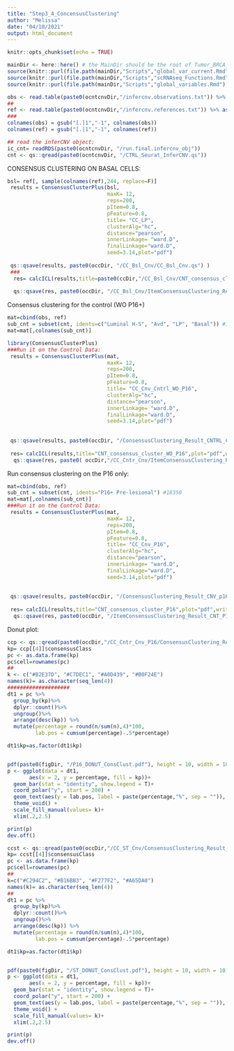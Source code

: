 ```yaml
---
title: "Step3_4_ConcensusClustering"
author: "Melissa"
date: "04/10/2021"
output: html_document
---
```


```r
knitr::opts_chunk$set(echo = TRUE)
```



```r
mainDir <- here::here() # the MainDir should be the root of Tumor_BRCA_P53:
source(knitr::purl(file.path(mainDir,"Scripts","global_var_current.Rmd"), quiet=TRUE))
source(knitr::purl(file.path(mainDir,"Scripts","scRNAseq_Functions.Rmd"), quiet=TRUE))
source(knitr::purl(file.path(mainDir,"Scripts","global_variables.Rmd"), quiet=TRUE))
```


```r
obs <- read.table(paste0(ocntcnvDir,"/infercnv.observations.txt")) %>% as.matrix()
##
ref <- read.table(paste0(ocntcnvDir,"/infercnv.references.txt")) %>% as.matrix()
###
colnames(obs) = gsub("[.]1","-1", colnames(obs))
colnames(ref) = gsub("[.]1","-1", colnames(ref))

## read the inferCNV object:
ic_cnt= readRDS(paste0(ocntcnvDir, "/run.final.infercnv_obj"))
cnt <- qs::qread(paste0(ocntcnvDir, "/CTRL_Seurat_InferCNV.qs"))
```



CONSENSUS CLUSTERING ON BASAL CELLS:

```r
bsl= ref[, sample(colnames(ref),244, replace=F)]
 results = ConsensusClusterPlus(bsl,
                                maxK= 12,
                                reps=200,
                                pItem=0.8,
                                pFeature=0.8, 
                                title= "CC_LP",
                                clusterAlg="hc",
                                distance="pearson",
                                innerLinkage= "ward.D",
                                finalLinkage="ward.D",
                                seed=3.14,plot="pdf")
 
 qs::qsave(results, paste0(occDir, "/CC_Bsl_Cnv/CC_Bsl_Cnv.qs") )
 ###
  res= calcICL(results,title=paste0(ccDir,"/CC_Bsl_Cnv/CNT_consensus_cluster_Bsl"),plot="pdf",writeTable=FALSE)
  
  qs::qsave(res, paste0(occDir, "/CC_Bsl_Cnv/ItemConsensusClustering_Result_CNT_Bsl_Cnv.qs"))
```



Consensus clustering for the control (WO P16+)


```r
mat=cbind(obs, ref)
sub_cnt = subset(cnt, idents=c("Luminal H-S", "Avd", "LP", "Basal")) #18350  1939
mat=mat[,colnames(sub_cnt)]

```

```r
library(ConsensusClusterPlus)
###Run it on the Control Data:
 results = ConsensusClusterPlus(mat,
                                maxK= 12,
                                reps=200,
                                pItem=0.8,
                                pFeature=0.8, 
                                title= "CC_Cnv_Cntrl_WO_P16",
                                clusterAlg="hc",
                                distance="pearson",
                                innerLinkage= "ward.D",
                                finalLinkage="ward.D",
                                seed=3.14,plot="pdf")
 
 
 qs::qsave(results, paste0(occDir, "/ConsensusClustering_Result_CNTRL_CNV_WO_p16.qs"))
 
 res= calcICL(results,title="CNT_consensus_cluster_WO_P16",plot="pdf",writeTable=FALSE)
  qs::qsave(res, paste0( occDir,"/CC_Cntr_Cnv/ItemConsensusClustering_Result_CNT_WO_P16_CNV.qs"))
```


Run consensus clustering on the P16 only:

```r
mat=cbind(obs, ref)
sub_cnt = subset(cnt, idents="P16+ Pre-lesional") #18350  
mat=mat[,colnames(sub_cnt)]
###Run it on the Control Data:
 results = ConsensusClusterPlus(mat,
                                maxK= 12,
                                reps=200,
                                pItem=0.8,
                                pFeature=0.8, 
                                title= "CC_Cnv_P16",
                                clusterAlg="hc",
                                distance="pearson",
                                innerLinkage= "ward.D",
                                finalLinkage="ward.D",
                                seed=3.14,plot="pdf")
 
 
 qs::qsave(results, paste0(occDir, "/ConsensusClustering_Result_CNV_p16.qs"))
 
 res= calcICL(results,title="CNT_consensus_cluster_P16",plot="pdf",writeTable=FALSE)
  qs::qsave(res, paste0(occDir, "/ItemConsensusClustering_Result_CNT_P16_CNV.qs"))
```



Donut plot:
```r
ccp <- qs::qread(paste0(occDir,"/CC_Cntr_Cnv_P16/ConsensusClustering_Result_CNV_p16.qs"))
kp= ccp[[4]]$consensusClass
pc <- as.data.frame(kp)
pc$cell=rownames(pc)
##
k <- c("#B2E37D", "#C7DEC1", "#A0D439", "#B0F24E")
names(k)= as.character(seq_len(4))
####################
dt1 = pc %>%
  group_by(kp)%>% 
  dplyr::count()%>% 
  ungroup()%>% 
  arrange(desc(kp)) %>%
  mutate(percentage = round(n/sum(n),4)*100,
         lab.pos = cumsum(percentage)-.5*percentage)

dt1$kp=as.factor(dt1$kp)


pdf(paste0(figDir, "/P16_DONUT_ConsClust.pdf"), height = 10, width = 10)
p <- ggplot(data = dt1, 
       aes(x = 2, y = percentage, fill = kp))+
  geom_bar(stat = "identity", show.legend = T)+
  coord_polar("y", start = 200) +
  geom_text(aes(y = lab.pos, label = paste(percentage,"%", sep = "")), col = "white") +
  theme_void() +
  scale_fill_manual(values= k)+
  xlim(.2,2.5)

print(p)
dev.off()

```

```r
ccst <- qs::qread(paste0(occDir,"/CC_ST_Cnv/ConsensusClustering_Result_ST_CNV.qs"))
kp= ccst[[4]]$consensusClass
pc <- as.data.frame(kp)
pc$cell=rownames(pc)
##
k=c("#C294C2", "#B16BB3", "#F277F2", "#A65DA0")
names(k)= as.character(seq_len(4))
##
dt1 = pc %>%
  group_by(kp)%>% 
  dplyr::count()%>% 
  ungroup()%>% 
  arrange(desc(kp)) %>%
  mutate(percentage = round(n/sum(n),4)*100,
         lab.pos = cumsum(percentage)-.5*percentage)

dt1$kp=as.factor(dt1$kp)


pdf(paste0(figDir, "/ST_DONUT_ConsClust.pdf"), height = 10, width = 10)
p <- ggplot(data = dt1, 
       aes(x = 2, y = percentage, fill = kp))+
  geom_bar(stat = "identity", show.legend = T)+
  coord_polar("y", start = 200) +
  geom_text(aes(y = lab.pos, label = paste(percentage,"%", sep = "")), col = "white") +
  theme_void() +
  scale_fill_manual(values= k)+
  xlim(.2,2.5)

print(p)
dev.off()
```



